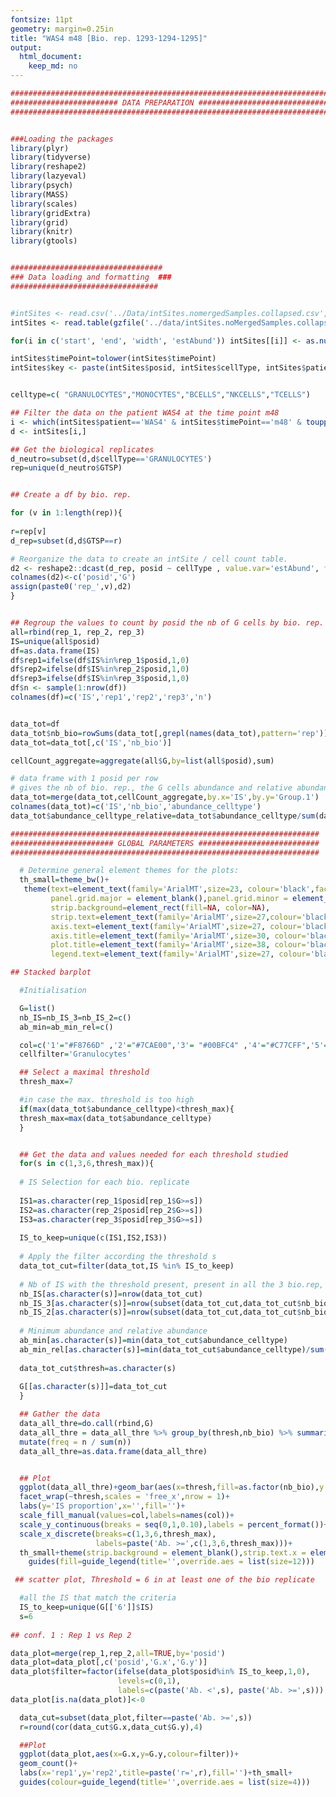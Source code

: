 ```yaml
---
fontsize: 11pt
geometry: margin=0.25in
title: "WAS4 m48 [Bio. rep. 1293-1294-1295]"
output:
  html_document:
    keep_md: no
---
```



```r

########################################################################
######################## DATA PREPARATION ##############################
########################################################################


###Loading the packages
library(plyr)
library(tidyverse)
library(reshape2)
library(lazyeval)
library(psych)
library(MASS)
library(scales)
library(gridExtra)
library(grid)
library(knitr)
library(gtools)


##################################
### Data loading and formatting  ###
#################################


#intSites <- read.csv('../Data/intSites.nomergedSamples.collapsed.csv', header = TRUE)
intSites <- read.table(gzfile('../data/intSites.noMergedSamples.collapsed.csv.gz'), sep = ',', header = TRUE)

for(i in c('start', 'end', 'width', 'estAbund')) intSites[[i]] <- as.numeric(intSites[[i]]) 

intSites$timePoint=tolower(intSites$timePoint)
intSites$key <- paste(intSites$posid, intSites$cellType, intSites$patient, intSites$timePoint)


celltype=c( "GRANULOCYTES","MONOCYTES","BCELLS","NKCELLS","TCELLS")

## Filter the data on the patient WAS4 at the time point m48
i <- which(intSites$patient=='WAS4' & intSites$timePoint=='m48' & toupper(intSites$cellType) %in% celltype)
d <- intSites[i,]

## Get the biological replicates 
d_neutro=subset(d,d$cellType=='GRANULOCYTES')
rep=unique(d_neutro$GTSP)


## Create a df by bio. rep.

for (v in 1:length(rep)){
  
r=rep[v]
d_rep=subset(d,d$GTSP==r)

# Reorganize the data to create an intSite / cell count table.
d2 <- reshape2::dcast(d_rep, posid ~ cellType , value.var='estAbund', fun.aggregate=function(x){sum(x)}, fill=0)  
colnames(d2)<-c('posid','G')
assign(paste0('rep_',v),d2)  
}


## Regroup the values to count by posid the nb of G cells by bio. rep.
all=rbind(rep_1, rep_2, rep_3)
IS=unique(all$posid)
df=as.data.frame(IS)
df$rep1=ifelse(df$IS%in%rep_1$posid,1,0)
df$rep2=ifelse(df$IS%in%rep_2$posid,1,0)
df$rep3=ifelse(df$IS%in%rep_3$posid,1,0)
df$n <- sample(1:nrow(df))
colnames(df)=c('IS','rep1','rep2','rep3','n')


data_tot=df
data_tot$nb_bio=rowSums(data_tot[,grepl(names(data_tot),pattern='rep')])
data_tot=data_tot[,c('IS','nb_bio')]

cellCount_aggregate=aggregate(all$G,by=list(all$posid),sum)

# data frame with 1 posid per row
# gives the nb of bio. rep., the G cells abundance and relative abundance 
data_tot=merge(data_tot,cellCount_aggregate,by.x='IS',by.y='Group.1')
colnames(data_tot)=c('IS','nb_bio','abundance_celltype')
data_tot$abundance_celltype_relative=data_tot$abundance_celltype/sum(data_tot$abundance_celltype)

```


```r

##################################################################### 
####################### GLOBAL PARAMETERS ###########################
##################################################################### 

  # Determine general element themes for the plots:
  th_small=theme_bw()+
   theme(text=element_text(family='ArialMT',size=23, colour='black',face='bold'),
         panel.grid.major = element_blank(),panel.grid.minor = element_blank(),
         strip.background=element_rect(fill=NA, color=NA),
         strip.text=element_text(family='ArialMT',size=27,colour='black',face='bold'),
         axis.text=element_text(family='ArialMT',size=27, colour='black',face='bold'),
         axis.title=element_text(family='ArialMT',size=30, colour='black',face='bold'),
         plot.title=element_text(family='ArialMT',size=38, colour='black',face='bold'),
         legend.text=element_text(family='ArialMT',size=27, colour='black',face='bold'))

```


```r

## Stacked barplot

  #Initialisation

  G=list()
  nb_IS=nb_IS_3=nb_IS_2=c()
  ab_min=ab_min_rel=c()

  col=c('1'="#F8766D" ,'2'="#7CAE00",'3'= "#00BFC4" ,'4'="#C77CFF",'5'= "#D39200")
  cellfilter='Granulocytes'

  ## Select a maximal threshold
  thresh_max=7

  #in case the max. threshold is too high
  if(max(data_tot$abundance_celltype)<thresh_max){
  thresh_max=max(data_tot$abundance_celltype)
  }


  ## Get the data and values needed for each threshold studied 
  for(s in c(1,3,6,thresh_max)){
  
  # IS Selection for each bio. replicate
  
  IS1=as.character(rep_1$posid[rep_1$G>=s])
  IS2=as.character(rep_2$posid[rep_2$G>=s])
  IS3=as.character(rep_3$posid[rep_3$G>=s])
  
  IS_to_keep=unique(c(IS1,IS2,IS3))
  
  # Apply the filter according the threshold s
  data_tot_cut=filter(data_tot,IS %in% IS_to_keep)
  
  # Nb of IS with the threshold present, present in all the 3 bio.rep, present in 2 bio. rep.
  nb_IS[as.character(s)]=nrow(data_tot_cut)
  nb_IS_3[as.character(s)]=nrow(subset(data_tot_cut,data_tot_cut$nb_bio==3))
  nb_IS_2[as.character(s)]=nrow(subset(data_tot_cut,data_tot_cut$nb_bio==2))
  
  # Minimum abundance and relative abundance
  ab_min[as.character(s)]=min(data_tot_cut$abundance_celltype)
  ab_min_rel[as.character(s)]=min(data_tot_cut$abundance_celltype)/sum(data_tot$abundance_celltype)
  
  data_tot_cut$thresh=as.character(s)
 
  G[[as.character(s)]]=data_tot_cut
  }

  ## Gather the data
  data_all_thre=do.call(rbind,G)
  data_all_thre = data_all_thre %>% group_by(thresh,nb_bio) %>% summarise (n = n()) %>%
  mutate(freq = n / sum(n))
  data_all_thre=as.data.frame(data_all_thre)


  ## Plot
  ggplot(data_all_thre)+geom_bar(aes(x=thresh,fill=as.factor(nb_bio),y = freq),stat='identity')+
  facet_wrap(~thresh,scales = 'free_x',nrow = 1)+
  labs(y='IS proportion',x='',fill='')+
  scale_fill_manual(values=col,labels=names(col))+
  scale_y_continuous(breaks = seq(0,1,0.10),labels = percent_format())+
  scale_x_discrete(breaks=c(1,3,6,thresh_max),
                   labels=paste('Ab. >=',c(1,3,6,thresh_max)))+
  th_small+theme(strip.background = element_blank(),strip.text.x = element_blank())+
    guides(fill=guide_legend(title='',override.aes = list(size=12)))


```



```r

 ## scatter plot, Threshold = 6 in at least one of the bio replicate

  #all the IS that match the criteria
  IS_to_keep=unique(G[['6']]$IS)
  s=6
  
## conf. 1 : Rep 1 vs Rep 2

data_plot=merge(rep_1,rep_2,all=TRUE,by='posid')
data_plot=data_plot[,c('posid','G.x','G.y')]
data_plot$filter=factor(ifelse(data_plot$posid%in% IS_to_keep,1,0),
                        levels=c(0,1),
                        labels=c(paste('Ab. <',s), paste('Ab. >=',s)))
data_plot[is.na(data_plot)]<-0

  data_cut=subset(data_plot,filter==paste('Ab. >=',s))
  r=round(cor(data_cut$G.x,data_cut$G.y),4)

  ##Plot
  ggplot(data_plot,aes(x=G.x,y=G.y,colour=filter))+
  geom_count()+
  labs(x='rep1',y='rep2',title=paste('r=',r),fill='')+th_small+
  guides(colour=guide_legend(title='',override.aes = list(size=4)))


```

